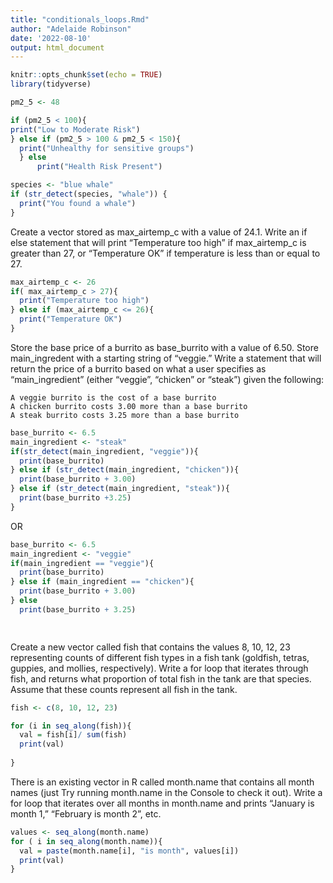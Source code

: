 ```yaml
---
title: "conditionals_loops.Rmd"
author: "Adelaide Robinson"
date: '2022-08-10'
output: html_document
---
```


```r
knitr::opts_chunk$set(echo = TRUE)
library(tidyverse)
```

```r
pm2_5 <- 48

if (pm2_5 < 100){
print("Low to Moderate Risk")
} else if (pm2_5 > 100 & pm2_5 < 150){
  print("Unhealthy for sensitive groups")
  } else 
      print("Health Risk Present")
```


```r
species <- "blue whale"
if (str_detect(species, "whale")) {
  print("You found a whale")
}
```
Create a vector stored as max_airtemp_c with a value of 24.1. Write an if else statement that will print “Temperature too high” if max_airtemp_c is greater than 27, or “Temperature OK” if temperature is less than or equal to 27.

```r
max_airtemp_c <- 26
if( max_airtemp_c > 27){
  print("Temperature too high")
} else if (max_airtemp_c <= 26){
  print("Temperature OK")
}
```
Store the base price of a burrito as base_burrito with a value of 6.50. Store main_ingredent with a starting string of “veggie.” Write a statement that will return the price of a burrito based on what a user specifies as “main_ingredient” (either “veggie”, “chicken” or “steak”) given the following:

    A veggie burrito is the cost of a base burrito
    A chicken burrito costs 3.00 more than a base burrito
    A steak burrito costs 3.25 more than a base burrito
    
    
```r
base_burrito <- 6.5
main_ingredient <- "steak"
if(str_detect(main_ingredient, "veggie")){
  print(base_burrito)
} else if (str_detect(main_ingredient, "chicken")){
  print(base_burrito + 3.00)
} else if (str_detect(main_ingredient, "steak")){
  print(base_burrito +3.25)
}
```

OR
```r
base_burrito <- 6.5
main_ingredient <- "veggie"
if(main_ingredient == "veggie"){
  print(base_burrito)
} else if (main_ingredient == "chicken"){
  print(base_burrito + 3.00)
} else 
  print(base_burrito + 3.25)

  
```
Create a new vector called fish that contains the values 8, 10, 12, 23 representing counts of different fish types in a fish tank (goldfish, tetras, guppies, and mollies, respectively). Write a for loop that iterates through fish, and returns what proportion of total fish in the tank are that species. Assume that these counts represent all fish in the tank.
```r
fish <- c(8, 10, 12, 23)

for (i in seq_along(fish)){
  val = fish[i]/ sum(fish)
  print(val)
  
}
```
There is an existing vector in R called month.name that contains all month names (just Try running month.name in the Console to check it out). Write a for loop that iterates over all months in month.name and prints “January is month 1,” “February is month 2”, etc.
```r
values <- seq_along(month.name)
for ( i in seq_along(month.name)){
  val = paste(month.name[i], "is month", values[i])
  print(val)
}
```

